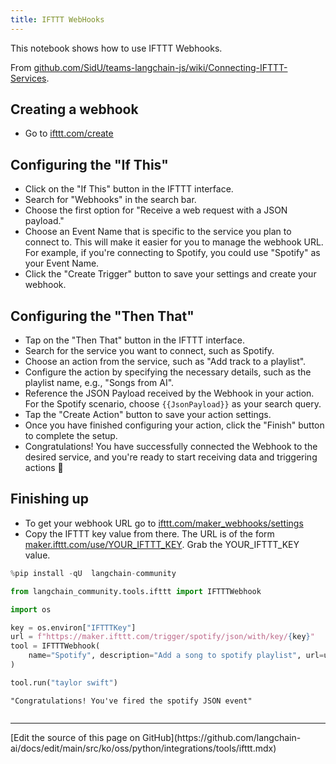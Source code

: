 ```yaml
---
title: IFTTT WebHooks
---
```


This notebook shows how to use IFTTT Webhooks.

From [github.com/SidU/teams-langchain-js/wiki/Connecting-IFTTT-Services](https://github.com/SidU/teams-langchain-js/wiki/Connecting-IFTTT-Services).

## Creating a webhook

- Go to [ifttt.com/create](https://ifttt.com/create)

## Configuring the "If This"

- Click on the "If This" button in the IFTTT interface.
- Search for "Webhooks" in the search bar.
- Choose the first option for "Receive a web request with a JSON payload."
- Choose an Event Name that is specific to the service you plan to connect to.
This will make it easier for you to manage the webhook URL.
For example, if you're connecting to Spotify, you could use "Spotify" as your
Event Name.
- Click the "Create Trigger" button to save your settings and create your webhook.

## Configuring the "Then That"

- Tap on the "Then That" button in the IFTTT interface.
- Search for the service you want to connect, such as Spotify.
- Choose an action from the service, such as "Add track to a playlist".
- Configure the action by specifying the necessary details, such as the playlist name,
e.g., "Songs from AI".
- Reference the JSON Payload received by the Webhook in your action. For the Spotify
scenario, choose `{{JsonPayload}}` as your search query.
- Tap the "Create Action" button to save your action settings.
- Once you have finished configuring your action, click the "Finish" button to
complete the setup.
- Congratulations! You have successfully connected the Webhook to the desired
service, and you're ready to start receiving data and triggering actions 🎉

## Finishing up

- To get your webhook URL go to [ifttt.com/maker_webhooks/settings](https://ifttt.com/maker_webhooks/settings)
- Copy the IFTTT key value from there. The URL is of the form
[maker.ifttt.com/use/YOUR_IFTTT_KEY](https://maker.ifttt.com/use/YOUR_IFTTT_KEY). Grab the YOUR_IFTTT_KEY value.

```python
%pip install -qU  langchain-community
```

```python
from langchain_community.tools.ifttt import IFTTTWebhook
```

```python
import os

key = os.environ["IFTTTKey"]
url = f"https://maker.ifttt.com/trigger/spotify/json/with/key/{key}"
tool = IFTTTWebhook(
    name="Spotify", description="Add a song to spotify playlist", url=url
)
```

```python
tool.run("taylor swift")
```

```output
"Congratulations! You've fired the spotify JSON event"
```

```python

```

---

<Callout icon="pen-to-square" iconType="regular">
  [Edit the source of this page on GitHub](https://github.com/langchain-ai/docs/edit/main/src/ko/oss/python/integrations/tools/ifttt.mdx)
</Callout>
